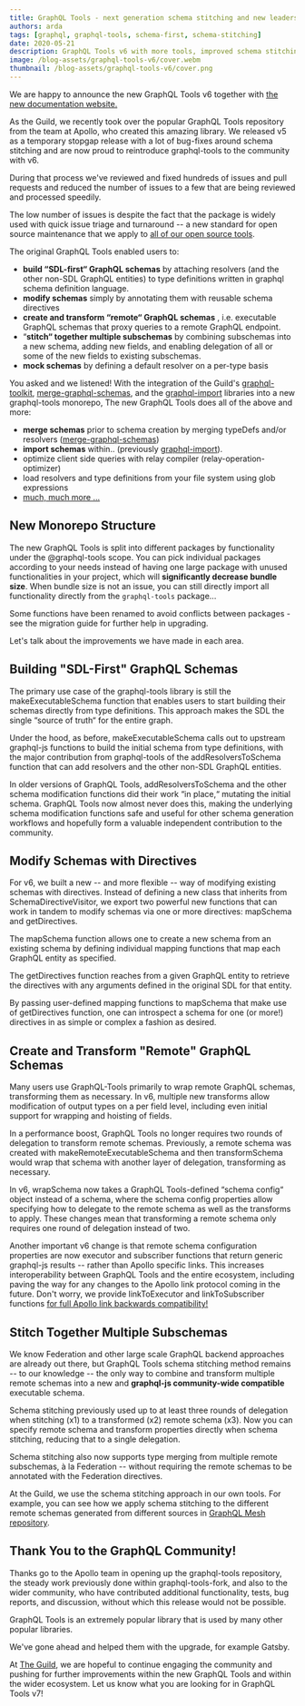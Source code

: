 ```yaml
---
title: GraphQL Tools - next generation schema stitching and new leadership
authors: arda
tags: [graphql, graphql-tools, schema-first, schema-stitching]
date: 2020-05-21
description: GraphQL Tools v6 with more tools, improved schema stitching and bug fixes.
image: /blog-assets/graphql-tools-v6/cover.webm
thumbnail: /blog-assets/graphql-tools-v6/cover.png
---
```


We are happy to announce the new GraphQL Tools v6 together with
[the new documentation website.](https://graphql-tools.com)

As the Guild, we recently took over the popular GraphQL Tools repository from the team at Apollo,
who created this amazing library. We released v5 as a temporary stopgap release with a lot of
bug-fixes around schema stitching and are now proud to reintroduce graphql-tools to the community
with v6.

During that process we've reviewed and fixed hundreds of issues and pull requests and reduced the
number of issues to a few that are being reviewed and processed speedily.

The low number of issues is despite the fact that the package is widely used with quick issue triage
and turnaround -- a new standard for open source maintenance that we apply to
[all of our open source tools](http://github.com/the-guild-org/Stack).

The original GraphQL Tools enabled users to:

- **build “SDL-first“ GraphQL schemas** by attaching resolvers (and the other non-SDL GraphQL
  entities) to type definitions written in graphql schema definition language.
- **modify schemas** simply by annotating them with reusable schema directives
- **create and transform “remote“ GraphQL schemas** , i.e. executable GraphQL schemas that proxy
  queries to a remote GraphQL endpoint.
- “**stitch“ together multiple subschemas** by combining subschemas into a new schema, adding new
  fields, and enabling delegation of all or some of the new fields to existing subschemas.
- **mock schemas** by defining a default resolver on a per-type basis

You asked and we listened! With the integration of the Guild's
[graphql-toolkit](https://github.com/ardatan/graphql-toolkit),
[merge-graphql-schemas](https://github.com/urigo/merge-graphql-schemas), and the
[graphql-import](https://github.com/ardatan/graphql-import) libraries into a new graphql-tools
monorepo, The new GraphQL Tools does all of the above and more:

- **merge schemas** prior to schema creation by merging typeDefs and/or resolvers
  ([merge-graphql-schemas](https://github.com/urigo/merge-graphql-schemas))
- **import schemas** within.. (previously
  [graphql-import](https://github.com/ardatan/graphql-import)).
- optimize client side queries with relay compiler (relay-operation-optimizer)
- load resolvers and type definitions from your file system using glob expressions
- [much, much more ...](https://graphql-tools.com/docs/introduction)

## New Monorepo Structure

The new GraphQL Tools is split into different packages by functionality under the @graphql-tools
scope. You can pick individual packages according to your needs instead of having one large package
with unused functionalities in your project, which will **significantly decrease bundle size**. When
bundle size is not an issue, you can still directly import all functionality directly from the
`graphql-tools` package...

Some functions have been renamed to avoid conflicts between packages - see the migration guide for
further help in upgrading.

<LinkPreview link="https://graphql-tools.com/docs/migration-from-tools-v5" />

Let's talk about the improvements we have made in each area.

## Building "SDL-First" GraphQL Schemas

The primary use case of the graphql-tools library is still the makeExecutableSchema function that
enables users to start building their schemas directly from type definitions. This approach makes
the SDL the single “source of truth“ for the entire graph.

Under the hood, as before, makeExecutableSchema calls out to upstream graphql-js functions to build
the initial schema from type definitions, with the major contribution from graphql-tools of the
addResolversToSchema function that can add resolvers and the other non-SDL GraphQL entities.

In older versions of GraphQL Tools, addResolversToSchema and the other schema modification functions
did their work “in place,“ mutating the initial schema. GraphQL Tools now almost never does this,
making the underlying schema modification functions safe and useful for other schema generation
workflows and hopefully form a valuable independent contribution to the community.

## Modify Schemas with Directives

For v6, we built a new -- and more flexible -- way of modifying existing schemas with directives.
Instead of defining a new class that inherits from SchemaDirectiveVisitor, we export two powerful
new functions that can work in tandem to modify schemas via one or more directives: mapSchema and
getDirectives.

The mapSchema function allows one to create a new schema from an existing schema by defining
individual mapping functions that map each GraphQL entity as specified.

The getDirectives function reaches from a given GraphQL entity to retrieve the directives with any
arguments defined in the original SDL for that entity.

By passing user-defined mapping functions to mapSchema that make use of getDirectives function, one
can introspect a schema for one (or more!) directives in as simple or complex a fashion as desired.

<LinkPreview link="https://graphql-tools.com/docs/schema-directives" />

## Create and Transform "Remote" GraphQL Schemas

Many users use GraphQL-Tools primarily to wrap remote GraphQL schemas, transforming them as
necessary. In v6, multiple new transforms allow modification of output types on a per field level,
including even initial support for wrapping and hoisting of fields.

In a performance boost, GraphQL Tools no longer requires two rounds of delegation to transform
remote schemas. Previously, a remote schema was created with makeRemoteExecutableSchema and then
transformSchema would wrap that schema with another layer of delegation, transforming as necessary.

In v6, wrapSchema now takes a GraphQL Tools-defined “schema config“ object instead of a schema,
where the schema config properties allow specifying how to delegate to the remote schema as well as
the transforms to apply. These changes mean that transforming a remote schema only requires one
round of delegation instead of two.

Another important v6 change is that remote schema configuration properties are now executor and
subscriber functions that return generic graphql-js results -- rather than Apollo specific links.
This increases interoperability between GraphQL Tools and the entire ecosystem, including paving the
way for any changes to the Apollo link protocol coming in the future. Don't worry, we provide
linkToExecutor and linkToSubscriber functions
[for full Apollo link backwards compatibility!](https://graphql-tools.com/docs/remote-schemas)

## Stitch Together Multiple Subschemas

We know Federation and other large scale GraphQL backend approaches are already out there, but
GraphQL Tools schema stitching method remains -- to our knowledge -- the only way to combine and
transform multiple remote schemas into a new and **graphql-js community-wide compatible** executable
schema.

Schema stitching previously used up to at least three rounds of delegation when stitching (x1) to a
transformed (x2) remote schema (x3). Now you can specify remote schema and transform properties
directly when schema stitching, reducing that to a single delegation.

Schema stitching also now supports type merging from multiple remote subschemas, à la Federation --
without requiring the remote schemas to be annotated with the Federation directives.

<LinkPreview link="https://graphql-tools.com/docs/schema-stitching" />

At the Guild, we use the schema stitching approach in our own tools. For example, you can see how we
apply schema stitching to the different remote schemas generated from different sources in
[GraphQL Mesh repository](https://graphql-mesh.com).

## Thank You to the GraphQL Community!

Thanks go to the Apollo team in opening up the graphql-tools repository, the steady work previously
done within graphql-tools-fork, and also to the wider community, who have contributed additional
functionality, tests, bug reports, and discussion, without which this release would not be possible.

GraphQL Tools is an extremely popular library that is used by many other popular libraries.

We've gone ahead and helped them with the upgrade, for example Gatsby.

<LinkPreview link="https://github.com/gatsbyjs/gatsby/pull/24158" />

At [The Guild](/), we are hopeful to continue engaging the community and pushing
for further improvements within the new GraphQL Tools and within the wider ecosystem. Let us know
what you are looking for in GraphQL Tools v7!
